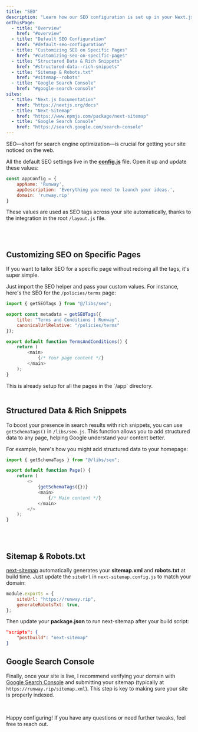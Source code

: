 ```yaml
---
title: "SEO"
description: "Learn how our SEO configuration is set up in your Next.js boilerplate and how you can easily customize it."
onThisPage:
  - title: "Overview"
    href: "#overview"
  - title: "Default SEO Configuration"
    href: "#default-seo-configuration"
  - title: "Customizing SEO on Specific Pages"
    href: "#customizing-seo-on-specific-pages"
  - title: "Structured Data & Rich Snippets"
    href: "#structured-data--rich-snippets"
  - title: "Sitemap & Robots.txt"
    href: "#sitemap--robots"
  - title: "Google Search Console"
    href: "#google-search-console"
sites:
  - title: "Next.js Documentation"
    href: "https://nextjs.org/docs"
  - title: "Next-Sitemap"
    href: "https://www.npmjs.com/package/next-sitemap"
  - title: "Google Search Console"
    href: "https://search.google.com/search-console"
---
```


<div id="overview" />

SEO—short for search engine optimization—is crucial for getting your site noticed on the web.

All the default SEO settings live in the [**config.js**](/docs/tutorials/config) file. Open it up and update these values:

```config.js
const appConfig = {
    appName: 'Runway',
    appDescription: 'Everything you need to launch your ideas.',
    domain: 'runway.rip'
}
```

These values are used as SEO tags across your site automatically, thanks to the integration in the root `/layout.js` file.

<br />
<br />

## Customizing SEO on Specific Pages

If you want to tailor SEO for a specific page without redoing all the tags, it's super simple.

Just import the SEO helper and pass your custom values. For instance, here's the SEO for the `/policies/terms` page:

```/app/policies/terms/page.js
import { getSEOTags } from "@/libs/seo";

export const metadata = getSEOTags({
    title: "Terms and Conditions | Runway",
    canonicalUrlRelative: "/policies/terms"
});

export default function TermsAndConditions() {
    return (
        <main>
            {/* Your page content */}
        </main>
    );
}
```

<Info>
    This is already setup for all the pages in the `/app` directory.
</Info>

<br />
<br />

## Structured Data & Rich Snippets

To boost your presence in search results with rich snippets, you can use `getSchemaTags()` in `/libs/seo.js`.
This function allows you to add structured data to any page, helping Google understand your content better.

For example, here's how you might add structured data to your homepage:

```/app/page.js
import { getSchemaTags } from "@/libs/seo";

export default function Page() {
    return (
        <>
            {getSchemaTags({})}
            <main>
                {/* Main content */}
            </main>
        </>
    );
}
```

<br />
<br />

## Sitemap & Robots.txt

[next-sitemap](https://www.npmjs.com/package/next-sitemap) automatically generates your **sitemap.xml** and **robots.txt** at build time.
Just update the `siteUrl` in `next-sitemap.config.js` to match your domain:

```next-sitemap.config.js
module.exports = {
    siteUrl: "https://runway.rip",
    generateRobotsTxt: true,
};
```

Then update your **package.json** to run next-sitemap after your build script:

```package.json
"scripts": {
    "postbuild": "next-sitemap"
}
```

## Google Search Console

Finally, once your site is live, I recommend verifying your domain with [Google Search Console](https://search.google.com/search-console) and submitting your sitemap (typically at `https://runway.rip/sitemap.xml`). This step is key to making sure your site is properly indexed.

<br />

Happy configuring! If you have any questions or need further tweaks, feel free to reach out.
